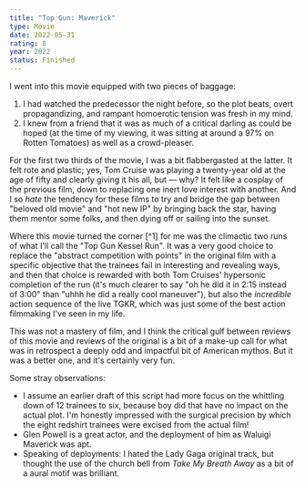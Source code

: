 ```yaml
---
title: "Top Gun: Maverick"
type: Movie
date: 2022-05-31
rating: 8
year: 2022
status: Finished
---
```


I went into this movie equipped with two pieces of baggage:

1. I had watched the predecessor the night before, so the plot beats, overt propagandizing, and rampant homoerotic tension was fresh in my mind.
2. I knew from a friend that it was as much of a critical darling as could be hoped (at the time of my viewing, it was sitting at around a 97% on Rotten Tomatoes) as well as a crowd-pleaser.

For the first two thirds of the movie, I was a bit flabbergasted at the latter. It felt rote and plastic; yes, Tom Cruise was playing a twenty-year old at the age of fifty and clearly giving it his all, but — why? It felt like a cosplay of the previous film, down to replacing one inert love interest with another. And I so *hate* the tendency for these films to try and bridge the gap between "beloved old movie" and "hot new IP" by bringing back the star, having them mentor some folks, and then dying off or sailing into the sunset.

Where this movie turned the corner [^1] for me was the climactic two runs of what I'll call the "Top Gun Kessel Run". It was a very good choice to replace the "abstract competition with points" in the original film with a specific objective that the trainees fail in interesting and revealing ways, and then that choice is rewarded with both Tom Cruises' hypersonic completion of the run (it's much clearer to say "oh he did it in 2:15 instead of 3:00" than "uhhh he did a really cool maneuver"), but also the *incredible* action sequence of the live TGKR, which was just some of the best action filmmaking I've seen in my life.

This was not a mastery of film, and I think the critical gulf between reviews of this movie and reviews of the original is a bit of a make-up call for what was in retrospect a deeply odd and impactful bit of American mythos. But it was a better one, and it's certainly very fun. 

Some stray observations:

- I assume an earlier draft of this script had more focus on the whittling down of 12 trainees to six, because boy did that have no impact on the actual plot. I'm honestly impressed with the surgical precision by which the eight redshirt trainees were excised from the actual film!
- Glen Powell is a great actor, and the deployment of him as Waluigi Maverick was apt.
- Speaking of deployments: I hated the Lady Gaga original track, but thought the use of the church bell from *Take My Breath Away* as a bit of a aural motif was brilliant.

